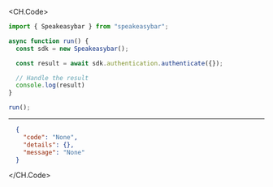 
<CH.Code>
```typescript Authenticate.ts
import { Speakeasybar } from "speakeasybar";

async function run() {
  const sdk = new Speakeasybar();

  const result = await sdk.authentication.authenticate({});

  // Handle the result
  console.log(result)
}

run();
```
---

```json Example Response
  {
    "code": "None",
    "details": {},
    "message": "None"
  }
```
</CH.Code>
